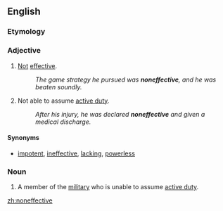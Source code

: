 ==English==

===Etymology===
{{prefix|non|effective}}

===Adjective===
{{en-adj}}

# {{comparable}} [[not|Not]] [[effective]].
#: ''The game strategy he pursued was '''noneffective''', and he was beaten soundly.''
# {{not comparable|military}} Not able to assume [[active duty]].
#: ''After his injury, he was declared '''noneffective''' and given a medical discharge.''

====Synonyms====
* {{sense|not effective}} [[impotent]], [[ineffective]], [[lacking]], [[powerless]]

===Noun===
{{en-noun}}

# A member of the [[military]] who is unable to assume [[active duty]].

[[zh:noneffective]]